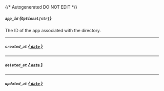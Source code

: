{/* Autogenerated DO NOT EDIT  */}
##### `app_id` *{`Optional[str]`}*
The ID of the app associated with the directory.

---
##### `created_at` [*{ `date` }*](https://docs.python.org/3/library/datetime.html#date-objects)

---
##### `deleted_at` [*{ `date` }*](https://docs.python.org/3/library/datetime.html#date-objects)

---
##### `updated_at` [*{ `date` }*](https://docs.python.org/3/library/datetime.html#date-objects)


